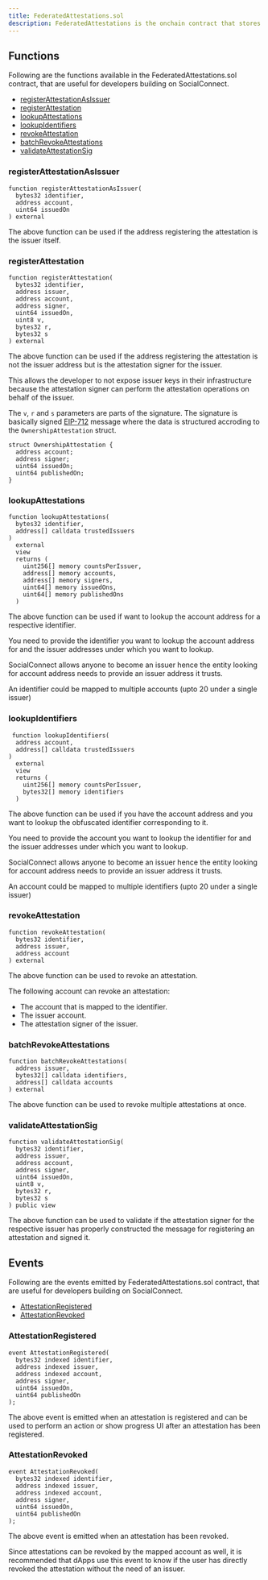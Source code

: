 ```yaml
---
title: FederatedAttestations.sol
description: FederatedAttestations is the onchain contract that stores the mappings of obfuscated identifier to wallet address.
---
```


## Functions

Following are the functions available in the FederatedAttestations.sol contract, that are useful for developers building on SocialConnect.

- [registerAttestationAsIssuer](##registerattestationasissuer)
- [registerAttestation](#registerattestation)
- [lookupAttestations](#lookupattestations)
- [lookupIdentifiers](#lookupidentifiers)
- [revokeAttestation](#revokeattestation)
- [batchRevokeAttestations](#batchrevokeattestations)
- [validateAttestationSig](#validateattestationsig)

### registerAttestationAsIssuer

```solidity
function registerAttestationAsIssuer(
  bytes32 identifier,
  address account,
  uint64 issuedOn
) external
```

The above function can be used if the address registering the attestation is the issuer itself.

### registerAttestation

```solidity
function registerAttestation(
  bytes32 identifier,
  address issuer,
  address account,
  address signer,
  uint64 issuedOn,
  uint8 v,
  bytes32 r,
  bytes32 s
) external
```

The above function can be used if the address registering the attestation is not the issuer address but is the attestation signer for the issuer.

This allows the developer to not expose issuer keys in their infrastructure because the attestation signer can perform the attestation operations on behalf of the issuer.

The `v`, `r` and `s` parameters are parts of the signature. The signature is basically signed [EIP-712](https://eips.ethereum.org/EIPS/eip-712) message where the data is structured accroding to the `OwnershipAttestation` struct.

```solidity
struct OwnershipAttestation {
  address account;
  address signer;
  uint64 issuedOn;
  uint64 publishedOn;
}
```

### lookupAttestations

```solidity
function lookupAttestations(
  bytes32 identifier,
  address[] calldata trustedIssuers
)
  external
  view
  returns (
    uint256[] memory countsPerIssuer,
    address[] memory accounts,
    address[] memory signers,
    uint64[] memory issuedOns,
    uint64[] memory publishedOns
  )
```

The above function can be used if want to lookup the account address for a respective identifier.

You need to provide the identifier you want to lookup the account address for and the issuer addresses under which you want to lookup.

SocialConnect allows anyone to become an issuer hence the entity looking for account address needs to provide an issuer address it trusts.

<Note>
An identifier could be mapped to multiple accounts (upto 20 under a single issuer)
</Note>

### lookupIdentifiers

```solidity
 function lookupIdentifiers(
  address account,
  address[] calldata trustedIssuers
)
  external
  view
  returns (
    uint256[] memory countsPerIssuer,
    bytes32[] memory identifiers
  )
```

The above function can be used if you have the account address and you want to lookup the obfuscated identifier corresponding to it.

You need to provide the account you want to lookup the identifier for and the issuer addresses under which you want to lookup.

SocialConnect allows anyone to become an issuer hence the entity looking for account address needs to provide an issuer address it trusts.

<Note>
An account could be mapped to multiple identifiers (upto 20 under a single issuer)
</Note>

### revokeAttestation

```solidity
function revokeAttestation(
  bytes32 identifier,
  address issuer,
  address account
) external
```

The above function can be used to revoke an attestation.

The following account can revoke an attestation:

- The account that is mapped to the identifier.
- The issuer account.
- The attestation signer of the issuer.

### batchRevokeAttestations

```solidity
function batchRevokeAttestations(
  address issuer,
  bytes32[] calldata identifiers,
  address[] calldata accounts
) external
```

The above function can be used to revoke multiple attestations at once.

### validateAttestationSig

```solidity
function validateAttestationSig(
  bytes32 identifier,
  address issuer,
  address account,
  address signer,
  uint64 issuedOn,
  uint8 v,
  bytes32 r,
  bytes32 s
) public view
```

The above function can be used to validate if the attestation signer for the respective issuer has properly constructed the message for registering an attestation and signed it.

## Events

Following are the events emitted by FederatedAttestations.sol contract, that are useful for developers building on SocialConnect.

- [AttestationRegistered](#attestationregistered)
- [AttestationRevoked](#attestationrevoked)

### AttestationRegistered

```solidity
event AttestationRegistered(
  bytes32 indexed identifier,
  address indexed issuer,
  address indexed account,
  address signer,
  uint64 issuedOn,
  uint64 publishedOn
);
```

The above event is emitted when an attestation is registered and can be used to perform an action or show progress UI after an attestation has been registered.

### AttestationRevoked

```solidity
event AttestationRevoked(
  bytes32 indexed identifier,
  address indexed issuer,
  address indexed account,
  address signer,
  uint64 issuedOn,
  uint64 publishedOn
);
```

The above event is emitted when an attestation has been revoked.

Since attestations can be revoked by the mapped account as well, it is recommended that dApps use this event to know if the user has directly revoked the attestation without the need of an issuer.
